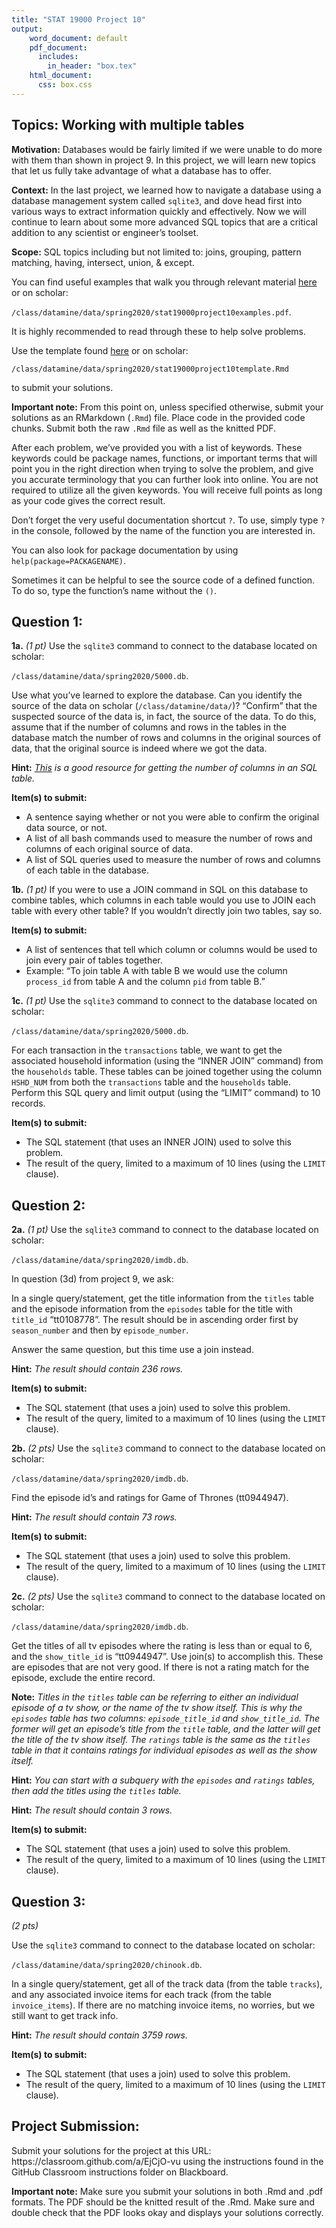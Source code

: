 ```yaml
---
title: "STAT 19000 Project 10"
output:
    word_document: default
    pdf_document: 
      includes:
        in_header: "box.tex"
    html_document: 
      css: box.css
---
```


## Topics: Working with multiple tables

**Motivation:** Databases would be fairly limited if we were unable to do more with them than shown in project 9. In this project, we will learn new topics that let us fully take advantage of what a database has to offer.

**Context:** In the last project, we learned how to navigate a database using a database management system called `sqlite3`, and dove head first into various ways to extract information quickly and effectively. Now we will continue to learn about some more advanced SQL topics that are a critical addition to any scientist or engineer's toolset.

**Scope:** SQL topics including but not limited to: joins, grouping, pattern matching, having, intersect, union, & except.

You can find useful examples that walk you through relevant material [here](https://datamine.purdue.edu/seminars/spring2020/stat19000project10examples.pdf) or on scholar: 

`/class/datamine/data/spring2020/stat19000project10examples.pdf`. 

It is highly recommended to read through these to help solve problems.

Use the template found [here](https://datamine.purdue.edu/seminars/spring2020/stat19000project10template.Rmd) or on scholar: 

`/class/datamine/data/spring2020/stat19000project10template.Rmd` 

to submit your solutions.

**Important note:** From this point on, unless specified otherwise, submit your solutions as an RMarkdown (`.Rmd`) file. Place code in the provided code chunks. Submit both the raw `.Rmd` file as well as the knitted PDF.

After each problem, we've provided you with a list of keywords. These keywords could be package names, functions, or important terms that will point you in the right direction when trying to solve the problem, and give you accurate terminology that you can further look into online. You are not required to utilize all the given keywords. You will receive full points as long as your code gives the correct result.

Don't forget the very useful documentation shortcut `?`. To use, simply type `?` in the console, followed by the name of the function you are interested in. 

You can also look for package documentation by using `help(package=PACKAGENAME)`. 

Sometimes it can be helpful to see the source code of a defined function. To do so, type the function's name without the `()`.

## Question 1:

**1a.** *(1 pt)* Use the `sqlite3` command to connect to the database located on scholar:

`/class/datamine/data/spring2020/5000.db`.

Use what you've learned to explore the database. Can you identify the source of the data on scholar (`/class/datamine/data/`)? "Confirm" that the suspected source of the data is, in fact, the source of the data. To do this, assume that if the number of columns and rows in the tables in the database match the number of rows and columns in the original sources of data, that the original source is indeed where we got the data. 

**Hint:** *[This](https://stackoverflow.com/questions/27329266/get-column-count-using-sqlite) is a good resource for getting the number of columns in an SQL table.*

:::: {.bbox data-latex=""}

::: {data-latex=""}
**Item(s) to submit:**

- A sentence saying whether or not you were able to confirm the original data source, or not.
- A list of all bash commands used to measure the number of rows and columns of each original source of data.
- A list of SQL queries used to measure the number of rows and columns of each table in the database.
:::

::::

**1b.** *(1 pt)* If you were to use a JOIN command in SQL on this database to combine tables, which columns in each table would you use to JOIN each table with every other table? If you wouldn't directly join two tables, say so.

:::: {.bbox data-latex=""}

::: {data-latex=""}
**Item(s) to submit:**

- A list of sentences that tell which column or columns would be used to join every pair of tables together. 
- Example: "To join table A with table B we would use the column `process_id` from table A and the column `pid` from table B."
:::

::::

**1c.** *(1 pt)* Use the `sqlite3` command to connect to the database located on scholar:

`/class/datamine/data/spring2020/5000.db`.

For each transaction in the `transactions` table, we want to get the associated household information (using the "INNER JOIN" command) from the `households` table. These tables can be joined together using the column `HSHD_NUM` from both the `transactions` table and the `households` table. Perform this SQL query and limit output (using the "LIMIT" command) to 10 records.

:::: {.bbox data-latex=""}

::: {data-latex=""}
**Item(s) to submit:**

- The SQL statement (that uses an INNER JOIN) used to solve this problem.
- The result of the query, limited to a maximum of 10 lines (using the `LIMIT` clause).
:::

::::

## Question 2:

**2a.** *(1 pt)* Use the `sqlite3` command to connect to the database located on scholar:

`/class/datamine/data/spring2020/imdb.db`.

In question (3d) from project 9, we ask:

In a single query/statement, get the title information  from the `titles` table and the episode information from the `episodes` table for the title with `title_id` "tt0108778". The result should be in ascending order first by `season_number` and then by `episode_number`.

Answer the same question, but this time use a join instead.

**Hint:** *The result should contain 236 rows.*

:::: {.bbox data-latex=""}

::: {data-latex=""}
**Item(s) to submit:**

- The SQL statement (that uses a join) used to solve this problem.
- The result of the query, limited to a maximum of 10 lines (using the `LIMIT` clause).
:::

::::

**2b.** *(2 pts)* Use the `sqlite3` command to connect to the database located on scholar:

`/class/datamine/data/spring2020/imdb.db`.

Find the episode id's and ratings for Game of Thrones (tt0944947).

**Hint:** *The result should contain 73 rows.*

:::: {.bbox data-latex=""}

::: {data-latex=""}
**Item(s) to submit:**

- The SQL statement (that uses a join) used to solve this problem.
- The result of the query, limited to a maximum of 10 lines (using the `LIMIT` clause).
:::

::::

**2c.** *(2 pts)* Use the `sqlite3` command to connect to the database located on scholar:

`/class/datamine/data/spring2020/imdb.db`.

Get the titles of all tv episodes where the rating is less than or equal to 6, and the `show_title_id` is "tt0944947". Use join(s) to accomplish this. These are episodes that are not very good. If there is not a rating match for the episode, exclude the entire record.

**Note:** *Titles in the `titles` table can be referring to either an individual episode of a tv show, or the name of the tv show itself. This is why the `episodes` table has two columns: `episode_title_id` and `show_title_id`. The former will get an episode's title from the `title` table, and the latter will get the title of the tv show itself. The `ratings` table is the same as the `titles` table in that it contains ratings for individual episodes as well as the show itself.*

**Hint:** *You can start with a subquery with the `episodes` and `ratings` tables, then add the titles using the `titles` table.*

**Hint:** *The result should contain 3 rows.*

:::: {.bbox data-latex=""}

::: {data-latex=""}
**Item(s) to submit:**

- The SQL statement (that uses a join) used to solve this problem.
- The result of the query, limited to a maximum of 10 lines (using the `LIMIT` clause).
:::

::::

## Question 3:

*(2 pts)* 

Use the `sqlite3` command to connect to the database located on scholar:

`/class/datamine/data/spring2020/chinook.db`.

In a single query/statement, get all of the track data (from the table `tracks`), and any associated invoice items for each track (from the table `invoice_items`). If there are no matching invoice items, no worries, but we still want to 
get track info. 

**Hint:** *The result should contain 3759 rows.*

:::: {.bbox data-latex=""}

::: {data-latex=""}
**Item(s) to submit:**

- The SQL statement (that uses a join) used to solve this problem.
- The result of the query, limited to a maximum of 10 lines (using the `LIMIT` clause).
:::

::::

## Project Submission:

Submit your solutions for the project at this URL: https://classroom.github.com/a/EjCjO-vu using the instructions found in the GitHub Classroom instructions folder on Blackboard.

**Important note:** Make sure you submit your solutions in both .Rmd and .pdf formats. The PDF should be the knitted result of the .Rmd. Make sure and double check that the PDF looks okay and displays your solutions correctly.